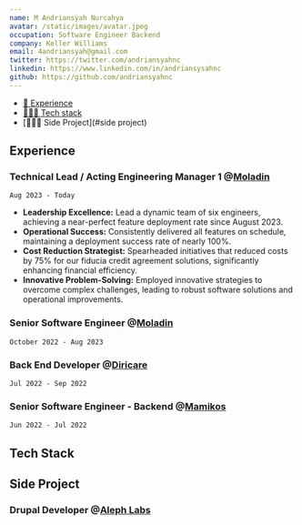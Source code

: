 ```yaml
---
name: M Andriansyah Nurcahya
avatar: /static/images/avatar.jpeg
occupation: Software Engineer Backend
company: Keller Williams
email: 4andriansyah@gmail.com
twitter: https://twitter.com/andriansyahnc
linkedin: https://www.linkedin.com/in/andriansysahnc
github: https://github.com/andriansyahnc
---
```


- [💼 Experience](#experience)
- [🧑🏻‍💻 Tech stack](#tech-stack)
- [🧑🏻‍💻 Side Project](#side project)

## Experience

### Technical Lead / Acting Engineering Manager 1 @**[Moladin](https://www.moladin.com)**

`Aug 2023 - Today`

- **Leadership Excellence:** Lead a dynamic team of six engineers, achieving a near-perfect feature deployment rate since August 2023.
- **Operational Success:** Consistently delivered all features on schedule, maintaining a deployment success rate of nearly 100%.
- **Cost Reduction Strategist:** Spearheaded initiatives that reduced costs by 75% for our fiducia credit agreement solutions, significantly enhancing financial efficiency.
- **Innovative Problem-Solving:** Employed innovative strategies to overcome complex challenges, leading to robust software solutions and operational improvements.


### Senior Software Engineer @[Moladin](https://www.moladin.com)

`October 2022 - Aug 2023`


### Back End Developer @[Diricare](https://diricare.com)

`Jul 2022 - Sep 2022`


### Senior Software Engineer - Backend @[Mamikos](https://mamikos.com)

`Jun 2022 - Jul 2022`

## Tech Stack

## Side Project

### Drupal Developer @[Aleph Labs](https://aleph-labs.com)
